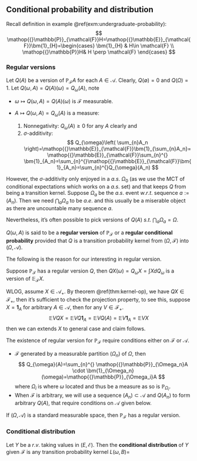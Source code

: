 ## Conditional probability and distribution

Recall definition in example \@ref(exm:undergraduate-probability):
$$
\mathop{{}\mathbb{P}}_{\mathcal{F}}H=\mathop{{}\mathbb{E}}_{\mathcal{F}}\bm{1}_{H}=\begin{cases}
    \bm{1}_{H} & H\in \mathcal{F} \\
    \mathop{{}\mathbb{P}}H& H \perp \mathcal{F}
\end{cases}
$$

### Regular versions

Let $Q(A)$ be a version of $\mathop{{}\mathbb{P}}_{\mathcal{F}}A$ for each $A\in \mathcal{A}$. Clearly, $Q(\emptyset)=0$ and $Q(\Omega)=1$. Let $Q(\omega,A)=Q(A)(\omega)=Q_{\omega}(A)$, note

-   $\omega \mapsto Q(\omega,A)=Q(A)(\omega)$ is $\mathcal{F}$ measurable.
-   $A \mapsto Q(\omega,A)=Q_{\omega}(A)$ is a measure:

    1.  Nonnegativity: $Q_{\omega}(A) \ge 0$ for any $A$ clearly and
    1.  $\sigma$-additivity:
        $$
        Q_{\omega}\left( \sum_{n}A_n \right)=\mathop{{}\mathbb{E}}_{\mathcal{F}}\bm{1}_{\sum_{n}A_n}=\mathop{{}\mathbb{E}}_{\mathcal{F}}\sum_{n}^{} \bm{1}_{A_n}=\sum_{n}^{}\mathop{{}\mathbb{E}}_{\mathcal{F}}\bm{1}_{A_n}=\sum_{n}^{}Q_{\omega}(A_n)
        $$

However, the $\sigma$-additivity only enjoyed in a $a.s.$ $\Omega_0$ (as we use the MCT of conditional expectations which works on a $a.s.$ set) and that keeps $Q$ from being a transition kernel. Suppose $\Omega_{a}$ be the $a.s.$ event $w.r.t.$ sequence $a:=(A_n)$. Then we need $\bigcap_{a}\Omega_a$ to be $a.e.$ and this usually be a miserable object as there are uncountable many sequence $a$.

Nevertheless, it's often possible to pick versions of $Q(A)$ $s.t.$ $\bigcap_{a}\Omega_{a}=\Omega$.


::: {.definition  name=""}

$Q(\omega,A)$ is said to be a **regular version** of $\mathop{{}\mathbb{P}}_{\mathcal{F}}$ or a **regular conditional probability** provided that $Q$ is a transition probability kernel from $(\Omega,\mathcal{F})$ into $(\Omega,\mathcal{A})$.

:::

The following is the reason for our interesting in regular version.

::: {.proposition  name=""}

Suppose $\mathop{{}\mathbb{P}}_{\mathcal{F}}$ has a regular version $Q$, then $QX(\omega)=Q_{\omega}X=\int X dQ_{\omega}$ is a version of $\mathop{{}\mathbb{E}}_{\mathcal{F}}X$.

:::


::: {.proof}

WLOG, assume $X\in \mathcal{A}_+$. By theorem \@ref(thm:kernel-op), we have $QX\in \mathcal{F}_+$, then it's sufficient to check the projection property, to see this, suppose $X=\bm{1}_{A}$ for arbitrary $A\in \mathcal{A}$, then for any $V\in \mathcal{F}_{+}$.
$$
\mathop{{}\mathbb{E}}_{}VQX=\mathop{{}\mathbb{E}}_{}VQ \bm{1}_{A}=\mathop{{}\mathbb{E}}_{}VQ(A)=\mathop{{}\mathbb{E}}_{}V \bm{1}_{A}=\mathop{{}\mathbb{E}}_{}VX
$$
then we can extends $X$ to general case and claim follows.

:::

The existence of regular version for $\mathop{{}\mathbb{P}}_{\mathcal{F}}$ require conditions either on $\mathcal{F}$ or $\mathcal{A}$.

-   $\mathcal{F}$ generated by a measurable partition $(\Omega_n)$ of $\Omega$, then
    $$
    Q_{\omega}(A)=\sum_{n}^{} \mathop{{}\mathbb{P}}_{\Omega_n}A \cdot \bm{1}_{\Omega_n}(\omega)=\mathop{{}\mathbb{P}}_{\Omega_i}A
    $$
    where $\Omega_i$ is where $\omega$ located and thus be a measure as so is $\mathop{{}\mathbb{P}}_{\Omega_i}$.
-   When $\mathcal{F}$ is arbitrary, we will use a sequence $(A_n)\subset \mathcal{A}$ and $Q(A_n)$ to form arbitrary $Q(A)$, that require conditions on $\mathcal{A}$ given below.


::: {.theorem  name=""}

If $(\Omega,\mathcal{A})$ is a standard measurable space, then $\mathop{{}\mathbb{P}}_{\mathcal{F}}$ has a regular version.

:::

### Conditional distribution

Let $Y$ be a $r.v.$ taking values in $(E,\mathcal{E})$. Then the **conditional distribution** of $Y$ given $\mathcal{F}$ is any transition probability kernel $L(\omega,B)=$



<br>
<br>
<br>
<br>
<br>
<br>
<br>
<br>
<br>
<br>
